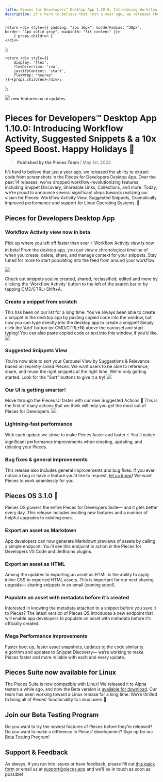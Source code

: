```yaml
---
title: Pieces for Developers™ Desktop App 1.10.0: Introducing Workflow Activity, Suggested Snippets & a 10x Speed Boost. Happy Holidays 🎁
description: It’s hard to believe that just a year ago, we released the ability to extract code from screenshots in the Pieces for Developers Desktop App. Over the past 14 releases, we’ve dropped workflow-revolutionizing features, including Snippet Discovery, Shareable Links, Collections, and more. Today, we’re proud to announce several significant steps towards realizing our vision for Pieces: Workflow Activity View, Suggested Snippets, Dramatically improved performance and support for Linux Operating Systems. 🥳
---
```


    return <div style={{ padding: "2px 16px", borderRadius: "20px", border: "1px solid gray", maxWidth: "fit-content" }}>
        { props.children }
    </div>
};

    return <div style={{
        display: 'flex',
        flexDirection: 'row',
        justifyContent: 'start',
        flexWrap: "nowrap"
    }}>{props.children}</div>;
};

<link rel="canonical" href="https://code.pieces.app/updates/pieces-for-developers-desktop-app-1100-pieces-os-310-massive-updates-to-start-the-holiday-season" />

![](https://uploads-ssl.webflow.com/6143afec68f555387049efb3/639a2a790cd8bde965e170e8_image5_13209bd422b0272c477b3ded34c3f07f_2000.jpeg)
<GridFlexRow><Tag>new features</Tag> <Tag>ux ui updates</Tag></GridFlexRow>

# Pieces for Developers™ Desktop App 1.10.0: Introducing Workflow Activity, Suggested Snippets & a 10x Speed Boost. Happy Holidays 🎁
> **Published by the Pieces Team** | May 1st, 2023

It’s hard to believe that just a year ago, we released the ability to extract code from screenshots in the Pieces for Developers Desktop App. Over the past 14 releases, we’ve dropped workflow-revolutionizing features, including Snippet Discovery, Shareable Links, Collections, and more. Today, we’re proud to announce several significant steps towards realizing our vision for Pieces: Workflow Activity View, Suggested Snippets, Dramatically improved performance and support for Linux Operating Systems. 🥳 

## Pieces for Developers Desktop App
### Workflow Activity view now in beta
Pick up where you left off faster than ever ⚡️ Workflow Activity view is now in beta! From the desktop app, you can view a chronological timeline of when you create, delete, share, and manage context for your snippets. Stay tuned for more to start populating into the feed from around your workflow.

![](https://uploads-ssl.webflow.com/6143afec68f555387049efb3/639a2a7a0cd8bdc822e1727a_1_31ca4cd84f236b0875704e38b11c0b28_800.png)

Check out snippets you’ve created, shared, reclassified, edited and more by clicking the ‘Workflow Activity’ button to the left of the search bar or by tapping CMD/CTRL+Shift+A.

### Create a snippet from scratch
This has been on our list for a long time. You’ve always been able to create a snippet in the desktop app by pasting copied code into the window, but now you can type directly into the desktop app to create a snippet!
Simply click the ‘Add’ button (or CMD/CTRL+N) above the carousel and start typing! You can also paste copied code or text into this window, if you’d like.
![](https://uploads-ssl.webflow.com/6143afec68f555387049efb3/639a2a7a0cd8bdfc46e1727c_2_60d0958dacaf1188f3294a4beeff93cd_800.png)

### Suggested Snippets View
You're now able to sort your Carousel View by Suggestions & Relevance based on recently saved Pieces. We want users to be able to reference, share, and reuse the right snippets at the right time. We're only getting started. Look for the &quot;Sort&quot; buttons to give it a try!
![](https://uploads-ssl.webflow.com/6143afec68f555387049efb3/639a2a7a0cd8bd482ae17289_ezgif_com-gif-maker29_8246d17e26cbcdf54c253c7a97906a1e.gif)

### Our UI is getting smarter!
Move through the Pieces UI faster with our new Suggested Actions 🧠 This is the first of many actions that we think will help you get the most out of Pieces for Developers.
![](https://uploads-ssl.webflow.com/6143afec68f555387049efb3/639a2a7a0cd8bdb67ae1727b_Screenshot2022-12-13at5_10_15PM_a94a1c309285c657e8522eb69bfefbaf_800.png)

### Lightning-fast performance
With each update we strive to make Pieces faster and faster ⚡ You'll notice significant performance improvements when creating, updating, and deleting your Pieces.

### Bug fixes & general improvements
This release also includes general improvements and bug fixes. If you ever notice a bug or have a feature you’d like to request, <a href="https://getpieces.typeform.com/to/mCjBSIjF" target="_blank" rel="noopener noreferrer">let us know</a>! We want Pieces to work seamlessly for you.

## Pieces OS 3.1.0 🚀
Pieces OS powers the entire Pieces for Developers Suite— and it gets better every day. This release includes exciting new features and a number of helpful upgrades to existing ones.

### Export an asset as Markdown
App developers can now generate Markdown previews of assets by calling a simple endpoint. You’ll see this endpoint in action in the Pieces for Developers VS Code and JetBrains plugins.

### Export an asset as HTML
Among the updates to exporting an asset as HTML is the ability to apply inline CSS to exported HTML assets. This is important for our next sharing upgrade— sharing snippets in an email (coming soon!).

### Populate an asset with metadata before it’s created
Interested in knowing the metadata attached to a snippet before you save it to Pieces? The latest version of Pieces OS introduces a new endpoint that will enable app developers to populate an asset with metadata before it’s officially created. 

### Mega Performance Improvements
Faster boot up, faster asset snapshots, updates to the code similarity algorithm and updates to Snippet Discovery— we’re working to make Pieces faster and more reliable with each and every update.

## Pieces Suite now available for Linux
The Pieces Suite is now compatible with Linux! We released it to Alpha testers a while ago, and now the Beta version is <a href="https://code.pieces.app/desktop/features" target="_blank" rel="noopener noreferrer">available for download</a>.
Our team has been working toward a Linux release for a long time. We’re thrilled to bring all of Pieces’ functionality to Linux users 🎉

## Join our Beta Testing Program
Do you want to try the newest features of Pieces before they’re released? Do you want to make a difference in Pieces’ development? Sign up for our <a href="https://getpieces.typeform.com/to/XGGlUqEI" target="_blank" rel="noopener noreferrer">Beta Testing Program</a>!

## Support & Feedback
As always, if you run into issues or have feedback, please fill out <a href="https://getpieces.typeform.com/to/mCjBSIjF" target="_blank" rel="noopener noreferrer">this quick form</a> or email us at <a href="mailto:support@pieces.app" target="_blank" rel="noopener noreferrer">support@pieces.app</a> and we’ll be in touch as soon as possible!
